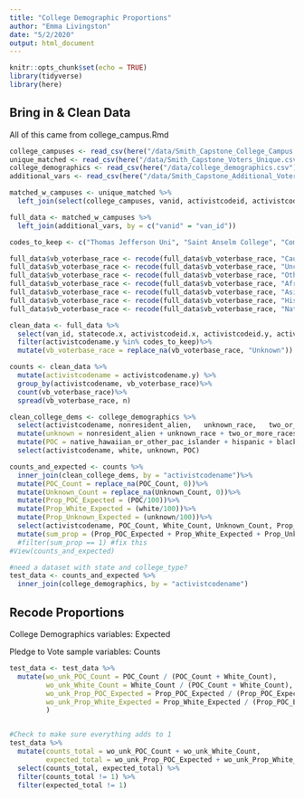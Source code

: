 ```yaml
---
title: "College Demographic Proportions"
author: "Emma Livingston"
date: "5/2/2020"
output: html_document
---
```


```r
knitr::opts_chunk$set(echo = TRUE)
library(tidyverse)
library(here)
```
## Bring in & Clean Data

All of this came from college_campus.Rmd

```r
college_campuses <- read_csv(here("/data/Smith_Capstone_College_Campus.csv"))
unique_matched <- read_csv(here("/data/Smith_Capstone_Voters_Unique.csv"))
college_demographics <- read_csv(here("/data/college_demographics.csv"))
additional_vars <- read_csv(here("/data/Smith_Capstone_Additional_Voter_File_Vars.csv"))
```

```r
matched_w_campuses <- unique_matched %>%
  left_join(select(college_campuses, vanid, activistcodeid, activistcodename), by = "vanid")
```


```r
full_data <- matched_w_campuses %>%
  left_join(additional_vars, by = c("vanid" = "van_id"))
```

```r
codes_to_keep <- c("Thomas Jefferson Uni", "Saint Anselm College", "Communty College Phl", "UniOfNorthernIowa", "Grand View Universit", "Dartmouth College", "Drake University", "Keene State College", "Simpson College", "Antioch University", "Great Bay CommColleg", "Manchester CommColle", "Plymouth State Unive", "New England College", "NHTI","OLDCommunty College", "White Mountains ComC", "Franklin Pierce Univ", "Granite State Colleg", "University of Iowa", "Grinnell University", "OLD Grinnel", "UniofNHampshireManch", "Temple", "River Valley CommCol", "Drexel University", "Southern New Hampshi", "Uni of New Hampshire", "Uni of Pennsylvania", "Iowa StateUniversity", "Central College", "Colby-Sawyer College", "UniScienceinPhilly", "La Salle", "DesMoinesCommCollege", "Rivier University")
```

```r
full_data$vb_voterbase_race <- recode(full_data$vb_voterbase_race, "Caucasian" = "White_Count")
full_data$vb_voterbase_race <- recode(full_data$vb_voterbase_race, "Uncoded" = "Unknown_Count")
full_data$vb_voterbase_race <- recode(full_data$vb_voterbase_race, "Other" = "POC_Count")
full_data$vb_voterbase_race <- recode(full_data$vb_voterbase_race, "African-American" = "POC_Count")
full_data$vb_voterbase_race <- recode(full_data$vb_voterbase_race, "Asian" = "POC_Count")
full_data$vb_voterbase_race <- recode(full_data$vb_voterbase_race, "Hispanic" = "POC_Count")
full_data$vb_voterbase_race <- recode(full_data$vb_voterbase_race, "Native American" = "POC_Count")

clean_data <- full_data %>% 
  select(van_id, statecode.x, activistcodeid.x, activistcodeid.y, activistcodename.y, vb_voterbase_race)%>%
  filter(activistcodename.y %in% codes_to_keep)%>%
  mutate(vb_voterbase_race = replace_na(vb_voterbase_race, "Unknown"))

counts <- clean_data %>%
  mutate(activistcodename = activistcodename.y) %>%
  group_by(activistcodename, vb_voterbase_race)%>%
  count(vb_voterbase_race)%>%
  spread(vb_voterbase_race, n)
```

```r
clean_college_dems <- college_demographics %>%
  select(activistcodename, nonresident_alien,	unknown_race,	two_or_more_races,	white,	native_hawaiian_or_other_pac_islander,	hispanic,	black_or_african_american,	asian,	american_indian_or_alaska_native)%>%
  mutate(unknown = nonresident_alien + unknown_race + two_or_more_races) %>% 
  mutate(POC = native_hawaiian_or_other_pac_islander + hispanic + black_or_african_american + asian + american_indian_or_alaska_native)%>%
  select(activistcodename, white, unknown, POC)
```

```r
counts_and_expected <- counts %>%
  inner_join(clean_college_dems, by = "activistcodename")%>%
  mutate(POC_Count = replace_na(POC_Count, 0))%>%
  mutate(Unknown_Count = replace_na(Unknown_Count, 0))%>%
  mutate(Prop_POC_Expected = (POC/100))%>%
  mutate(Prop_White_Expected = (white/100))%>%
  mutate(Prop_Unknown_Expected = (unknown/100))%>%
  select(activistcodename, POC_Count, White_Count, Unknown_Count, Prop_POC_Expected, Prop_White_Expected, Prop_Unknown_Expected)%>%
  mutate(sum_prop = (Prop_POC_Expected + Prop_White_Expected + Prop_Unknown_Expected)) #%>% #fix this
  #filter(sum_prop == 1) #fix this
#View(counts_and_expected)
```


```r
#need a dataset with state and college_type?
test_data <- counts_and_expected %>%
  inner_join(college_demographics, by = "activistcodename")

```

## Recode Proportions

College Demographics variables: Expected

Pledge to Vote sample variables: Counts

```r
test_data <- test_data %>%
  mutate(wo_unk_POC_Count = POC_Count / (POC_Count + White_Count),
         wo_unk_White_Count = White_Count / (POC_Count + White_Count),
         wo_unk_Prop_POC_Expected = Prop_POC_Expected / (Prop_POC_Expected + Prop_White_Expected), 
         wo_unk_Prop_White_Expected = Prop_White_Expected / (Prop_POC_Expected + Prop_White_Expected)
         )


#Check to make sure everything adds to 1
test_data %>%
  mutate(counts_total = wo_unk_POC_Count + wo_unk_White_Count,
         expected_total = wo_unk_Prop_POC_Expected + wo_unk_Prop_White_Expected) %>%
  select(counts_total, expected_total) %>%
  filter(counts_total != 1) %>%
  filter(expected_total != 1)
```


